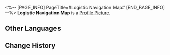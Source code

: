 <%-- [PAGE_INFO]
PageTitle=#Logistic Navigation Map#
[END_PAGE_INFO] --%>
{{Item Infobox
|id          = 140070
|image       = Item Logistic Navigation Map.png
|type        = Mission Item
|invCategory = Missions
|rarity      = 3
|effect      = 
|description = A navigation map with "recipient address" marked on it.
}}
{{Description|''"Heron Express would like to warn you about the latest scam, 'We left your delivery at your door.'"''}}
'''Logistic Navigation Map''' is a [[Profile Picture]].

==Other Languages==
{{Other Languages
|en   = Logistic Navigation Map
|zhs  = 物流导航图
|zht  = 物流導航圖
|ja   = 物流航行図
|ko   = 물류 내비게이션 맵
|es   = Mapa de navegación de logística
|fr   = Carte de navigation logistique
|ru   = Карта навигации
|th   = แผนที่นำทางการขนส่ง
|vi   = Bản Đồ Hành Trình Vận Chuyển
|de   = Logistische Navigationskarte
|id   = Peta Navigasi Logistik
|pt   = Mapa de Navegação Logístico
}}

==Change History==
{{Change History|1.0}}